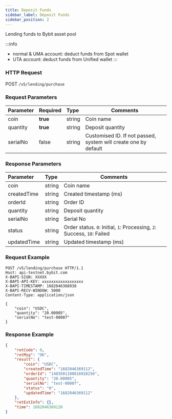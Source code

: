 ```yaml
---
title: Deposit Funds
sidebar_label: Deposit Funds
sidebar_position: 2
---
```


Lending funds to Bybit asset pool

:::info
- normal & UMA account: deduct funds from Spot wallet
- UTA account: deduct funds from Unified wallet
:::

### HTTP Request
POST `/v5/lending/purchase`

### Request Parameters
| Parameter | Required | Type | Comments|
|:----- |:-------|:-----|------ |
|coin |**true** |string |Coin name|
|quantity |**true** |string	|Deposit quantity|
|serialNo |false |string |Customised ID. If not passed, system will create one by default|

### Response Parameters
| Parameter | Type | Comments|
|:----- |:-----|----- |
|coin |string |Coin name |
|createdTime |string |Created timestamp (ms) |
|orderId |string |Order ID |
|quantity |string |Deposit quantity |
|serialNo	|string	|Serial No|
|status	|string	|Order status. `0`: Initial, `1`: Processing, `2`: Success, `10`: Failed|
|updatedTime |string |Updated timestamp (ms) |

### Request Example

```http
POST /v5/lending/purchase HTTP/1.1
Host: api-testnet.bybit.com
X-BAPI-SIGN: XXXXX
X-BAPI-API-KEY: xxxxxxxxxxxxxxxxxx
X-BAPI-TIMESTAMP: 1682046368938
X-BAPI-RECV-WINDOW: 5000
Content-Type: application/json

{
    "coin": "USDC",
    "quantity": "20.00005",
    "serialNo": "test-00007"
}
```

### Response Example

```json
{
    "retCode": 0,
    "retMsg": "OK",
    "result": {
        "coin": "USDC",
        "createdTime": "1682046369112",
        "orderId": "1403501100816928256",
        "quantity": "20.00005",
        "serialNo": "test-00007",
        "status": "0",
        "updatedTime": "1682046369112"
    },
    "retExtInfo": {},
    "time": 1682046369120
}
```
